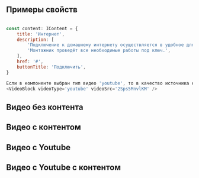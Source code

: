 
## Примеры свойств

```javascript

const content: IContent = {
    title: 'Интернет',
    description: [
        'Подключение к домашнему интернету осуществляется в удобное для вас время по технологиям Ethernet, Docsis.',
        'Монтажник проведёт все необходимые работы под ключ.',
    ],
    href: '#',
    buttonTitle: 'Подключить',
}

Если в компоненте выбран тип видео 'youtube', то в качество источника необходимо указать id видео:
<VideoBlock videoType='youtube' videoSrc='2Sps5MnvlKM' />

```

## Видео без контента

<Playground>
    <VideoBlock
        videoSrc={video}
    />
</Playground>

## Видео с контентом

<Playground>
    <VideoBlock
        content={content}
        videoSrc={video}
    />
</Playground>

## Видео с Youtube

<Playground>
    <VideoBlock
        videoSrc={youtubeVideoId}
        videoType="youtube"
    />
</Playground>

## Видео с Youtube с контентом

<Playground>
    <VideoBlock
        content={content}
        videoSrc={youtubeVideoId}
        videoType="youtube"
    />
</Playground>
